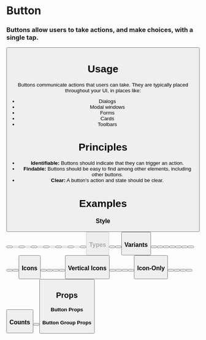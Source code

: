 
<Meta
  title="Atoms/Button"
  component={Button}
/>

# Button

### Buttons allow users to take actions, and make choices, with a single tap.

<Preview withToolbar>
  <Story name="Standard">
    <Button label="Standard Button" />
  </Story>
</Preview>

# Usage

Buttons communicate actions that users can take. They are typically placed throughout your UI, in places like:

- Dialogs
- Modal windows
- Forms
- Cards
- Toolbars

# Principles

- **Identifiable:**
  Buttons should indicate that they can trigger an action.
- **Findable:**
  Buttons should be easy to find among other elements, including other buttons.
- **Clear:**
  A button’s action and state should be clear.

# Examples

### Style

<Preview>
  <Story name="Style">
    <ButtonGroup columns="2">
      <Button label="Standard" />
      <Button label="Disabled" disabled />
      <Button label="Solid" isSolid />
      <Button label="Disabled" isSolid disabled />
      <Button label="Round" isRound />
      <Button label="Disabled" isRound disabled />
      <Button label="Solid Round" isSolid isRound />
      <Button label="Disabled" isSolid isRound disabled />
      <Button label="Underlined" hasUnderline />
      <Button label="Disabled" hasUnderline disabled />
      <Button label="Plain" isPlain />
      <Button label="Disabled" isPlain disabled />
      <Button label="Bookmark" icon="bookmark" isPlain />
      <Button label="Disabled" icon="bookmark" isPlain disabled />
    </ButtonGroup>
  </Story>
</Preview>

### Types

<Preview>
  <Story name="Types">
    <ButtonGroup columns="3">
      <Button label="Button" type="button" />
      <Button label="Reset" type="reset" />
      <Button label="Submit" type="submit" />
    </ButtonGroup>
  </Story>
</Preview>

### Variants

<Preview>
  <Story name="Variants">
    <ButtonGroup>
      <Button label="Standard" />
      <Button label="Info" variant="info" />
      <Button label="Success" variant="success" />
      <Button label="Warning" variant="warning" />
      <Button label="Alert" variant="alert" />
      <Button label="Standard" isSolid />
      <Button label="Solid Info" variant="info" isSolid />
      <Button label="Solid Success" variant="success" isSolid />
      <Button label="Solid Warning" variant="warning" isSolid />
      <Button label="Solid Alert" variant="alert" isSolid />
    </ButtonGroup>
  </Story>
</Preview>

### Icons

<Preview>
  <Story name="Icons">
    <ButtonGroup  columns="3">
      <Button label="Profile" icon="user" />
      <Button label="Expand" icon="down" />
      <Button label="Bookmark" icon="bookmark" />
      <Button label="Add" icon="plus" />
      <Button label="Print" icon="print" />
    </ButtonGroup>
  </Story>
</Preview>

### Vertical Icons

<Preview>
  <Story name="Vertical Icons">
    <ButtonGroup columns="5">
      <Button label="Profile" icon="user" alignCenter />
      <Button label="Expand" icon="down" alignCenter />
      <Button label="Bookmark" icon="bookmark" alignCenter />
      <Button label="Add" icon="plus" alignCenter />
      <Button label="Print" icon="print" alignCenter/>
    </ButtonGroup>
  </Story>
</Preview>

### Icon-Only

<Preview>
  <Story name="Icon-Only">
    <ButtonGroup columns="5">
      <Button icon="user" />
      <Button icon="down" />
      <Button icon="bookmark" />
      <Button icon="plus" />
      <Button icon="print" />
    </ButtonGroup>
  </Story>
</Preview>

### Counts

<Preview>
  <Story name="Counts">
    <ButtonGroup columns="2">
      <Button label="Count Button"  count="2" />
      <Button label="Count Button" count="2" icon="user"/>
    </ButtonGroup>
  </Story>
</Preview>

## Props

#### Button Props

<Props of={Button} />

#### Button Group Props

<Props of={ButtonGroup} />

<!-- Link a story to a component `ID` here without a code preview -->
<!-- <Story id="atoms-checkbox--checkbox-states" /> -->
